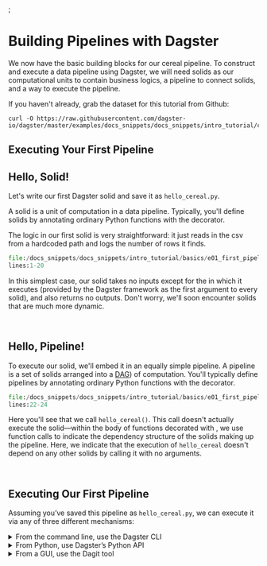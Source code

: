 <DynamicMetaTags
  title="Building pipelines with Dagster | Dagster"
  description="Dagster is a system for building modern data applications."
/>;


# Building Pipelines with Dagster

We now have the basic building blocks for our cereal pipeline. To construct and execute a data
pipeline using Dagster, we will need solids as our computational units to contain business logics,
a pipeline to connect solids, and a way to execute the pipeline.

If you haven't already, grab the dataset for this tutorial from Github:

```shell
curl -O https://raw.githubusercontent.com/dagster-io/dagster/master/examples/docs_snippets/docs_snippets/intro_tutorial/cereal.csv
```

## Executing Your First Pipeline

<CodeReferenceLink filePath="examples/docs_snippets/docs_snippets/intro_tutorial/basics/e01_first_pipeline/" />

## Hello, Solid!

Let's write our first Dagster solid and save it as `hello_cereal.py`.

A solid is a unit of computation in a data pipeline. Typically, you'll define solids by annotating
ordinary Python functions with the <PyObject module="dagster" object="solid" displayText="@solid" />
decorator.

The logic in our first solid is very straightforward: it just reads in the csv from a hardcoded path
and logs the number of rows it finds.

```python literalinclude showLines caption=hello_cereal.py
file:/docs_snippets/docs_snippets/intro_tutorial/basics/e01_first_pipeline/hello_cereal.py
lines:1-20
```

In this simplest case, our solid takes no inputs except for the <PyObject module="dagster"
object="SystemComputeExecutionContext" displayText="context" /> in which it executes (provided by
the Dagster framework as the first argument to every solid), and also returns no outputs. Don't
worry, we'll soon encounter solids that are much more dynamic.

<br />

## Hello, Pipeline!

To execute our solid, we'll embed it in an equally simple pipeline. A pipeline is a set of solids
arranged into a [DAG](https://en.wikipedia.org/wiki/Directed_acyclic_graph)) of computation. You'll
typically define pipelines by annotating ordinary Python functions with the <PyObject
module="dagster" object="pipeline" displayText="@pipeline" /> decorator.

```python literalinclude showLines startLine=22 caption=hello_cereal.py
file:/docs_snippets/docs_snippets/intro_tutorial/basics/e01_first_pipeline/hello_cereal.py
lines:22-24
```

Here you'll see that we call `hello_cereal()`. This call doesn't actually execute the
solid&mdash;within the body of functions decorated with <PyObject module="dagster" object="pipeline"
displayText="@pipeline" />, we use function calls to indicate the dependency structure of the solids
making up the pipeline. Here, we indicate that the execution of `hello_cereal` doesn't depend on any
other solids by calling it with no arguments.

<br />

## Executing Our First Pipeline

Assuming you’ve saved this pipeline as `hello_cereal.py`, we can execute it via any of three
different mechanisms:

<details className="markdown">
  <summary>From the command line, use the Dagster CLI</summary>

<br />

From the directory in which you've saved the pipeline file, just run:

```bash
dagster pipeline execute -f hello_cereal.py
```

You'll see the full stream of events emitted by dagster appear in the console,
including our call to the logging machinery, which will look like:

```bash
2019-10-10 11:46:50 - dagster - INFO - system - a91a4cc4-d218-4c2b-800c-aac50fced1a5
- Found 77 cereals
    solid             = "hello_cereal"
    solid_definition  = "hello_cereal"
    step_key          = "hello_cereal.compute"
```

Success!

</details>

<details className="markdown">
  <summary>From Python, use Dagster’s Python API</summary>

<br />

If you'd rather execute your pipelines as a script, you can do that without
using the dagster CLI at all. Just add a few lines to
`hello_cereal.py`

```python literalinclude showLines startLine=27 caption=hello_cereal.py
file:/docs_snippets/docs_snippets/intro_tutorial/basics/e01_first_pipeline/hello_cereal.py
lines:27-29
```

Now you can just run:

```bash
python hello_cereal.py
```

The <PyObject module="dagster" object="execute_pipeline" displayText="execute_pipeline()" /> function
called here is the core Python API for executing Dagster pipelines from code.

</details>

<details className="markdown">
  <summary>From a GUI, use the Dagit tool</summary>

<br />

To visualize your pipeline (which only has one node) in dagit, from the
directory in which you've saved the pipeline file, just run:

```bash
dagit -f hello_cereal.py
```

You'll see output like

```bash
Loading repository... Serving on http://127.0.0.1:3000
```

You should be able to navigate to
[http://127.0.0.1:3000/pipeline/hello_cereal_pipeline/](http://127.0.0.1:3000/pipeline/hello_cereal_pipeline/)
in your web browser and view your pipeline. It isn't very interesting yet, because it only has one
node.

![hello_cereal_figure_one.png](/assets/images/tutorial/hello_cereal_figure_one.png)

Click on the "Playground" tab and you'll see the view below.

![hello_cereal_figure_two.png](/assets/images/tutorial/hello_cereal_figure_two.png)

The top pane is empty here, but in more complicated pipelines, this is where you'll be able to edit
pipeline configuration on the fly.

The bottom pane shows the concrete execution plan corresponding to the logical structure of the
pipeline&mdash;which also only has one node, `hello_cereal.compute`.

Click the "Launch Execution" button to execute this plan directly from dagit. A new window should
open, and you'll see a much more structured view of the stream of Dagster events start to appear in
the left-hand pane.

If you have pop-up blocking enabled, you may need to tell your browser to allow pop-ups from
127.0.0.1&mdash;or, just navigate to the "Runs" tab to see this, and every run of your pipeline.

![hello_cereal_figure_three.png](/assets/images/tutorial/hello_cereal_figure_three.png)

In this view, you can filter and search through the logs corresponding to your pipeline run.

</details>

<br />

<br />
